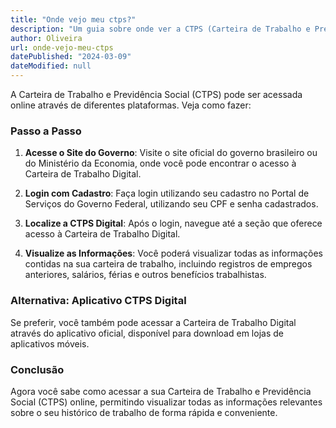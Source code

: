 ```yaml
---
title: "Onde vejo meu ctps?"
description: "Um guia sobre onde ver a CTPS (Carteira de Trabalho e Previdência Social) online, explicando o processo passo a passo para acessar as informações contidas na carteira de trabalho digitalmente."
author: Oliveira
url: onde-vejo-meu-ctps
datePublished: "2024-03-09"
dateModified: null
---
```


A Carteira de Trabalho e Previdência Social (CTPS) pode ser acessada online através de diferentes plataformas. Veja como fazer:

### Passo a Passo

1. **Acesse o Site do Governo**: Visite o site oficial do governo brasileiro ou do Ministério da Economia, onde você pode encontrar o acesso à Carteira de Trabalho Digital.

2. **Login com Cadastro**: Faça login utilizando seu cadastro no Portal de Serviços do Governo Federal, utilizando seu CPF e senha cadastrados.

3. **Localize a CTPS Digital**: Após o login, navegue até a seção que oferece acesso à Carteira de Trabalho Digital.

4. **Visualize as Informações**: Você poderá visualizar todas as informações contidas na sua carteira de trabalho, incluindo registros de empregos anteriores, salários, férias e outros benefícios trabalhistas.

### Alternativa: Aplicativo CTPS Digital

Se preferir, você também pode acessar a Carteira de Trabalho Digital através do aplicativo oficial, disponível para download em lojas de aplicativos móveis.

### Conclusão

Agora você sabe como acessar a sua Carteira de Trabalho e Previdência Social (CTPS) online, permitindo visualizar todas as informações relevantes sobre o seu histórico de trabalho de forma rápida e conveniente.
